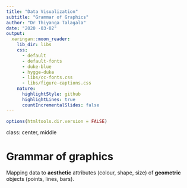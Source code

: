 ```yaml
---
title: "Data Visualization"
subtitle: "Grammar of Graphics"
author: "Dr Thiyanga Talagala"
date: "2020 -03-02"
output:
  xaringan::moon_reader:
    lib_dir: libs
    css: 
      - default
      - default-fonts
      - duke-blue
      - hygge-duke
      - libs/cc-fonts.css
      - libs/figure-captions.css
    nature:
      highlightStyle: github
      highlightLines: true
      countIncrementalSlides: false
---
```

```r
options(htmltools.dir.version = FALSE)
```
class: center, middle

# Grammar of graphics

Mapping data to **aesthetic** attributes (colour, shape, size) of **geometric** objects (points, lines, bars).
